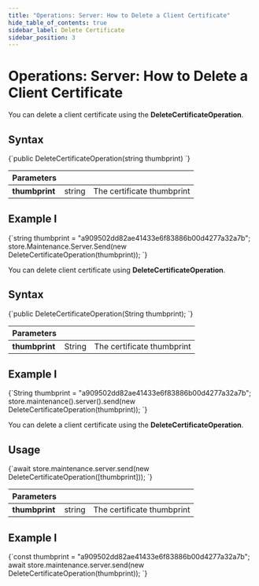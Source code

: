```yaml
---
title: "Operations: Server: How to Delete a Client Certificate"
hide_table_of_contents: true
sidebar_label: Delete Certificate
sidebar_position: 3
---
```





# Operations: Server: How to Delete a Client Certificate
<LanguageSwitcher supportedLanguages={supportedLanguages} />
<LanguageContent language="csharp">


You can delete a client certificate using the **DeleteCertificateOperation**.  

## Syntax

<TabItem value="delete_cert_1" label="delete_cert_1">
<CodeBlock language="csharp">
{`public DeleteCertificateOperation(string thumbprint)
`}
</CodeBlock>
</TabItem>

| Parameters | | |
| ------------- | ------------- | ----- |
| **thumbprint** | string | The certificate thumbprint |

## Example I

<TabItem value="delete_cert_2" label="delete_cert_2">
<CodeBlock language="csharp">
{`string thumbprint = "a909502dd82ae41433e6f83886b00d4277a32a7b";
store.Maintenance.Server.Send(new DeleteCertificateOperation(thumbprint));
`}
</CodeBlock>
</TabItem>


</LanguageContent>
<LanguageContent language="java">


You can delete client certificate using **DeleteCertificateOperation**. 

## Syntax

<TabItem value="delete_cert_1" label="delete_cert_1">
<CodeBlock language="java">
{`public DeleteCertificateOperation(String thumbprint);
`}
</CodeBlock>
</TabItem>

| Parameters | | |
| ------------- | ------------- | ----- |
| **thumbprint** | String | The certificate thumbprint |

## Example I

<TabItem value="delete_cert_2" label="delete_cert_2">
<CodeBlock language="java">
{`String thumbprint = "a909502dd82ae41433e6f83886b00d4277a32a7b";
store.maintenance().server().send(new DeleteCertificateOperation(thumbprint));
`}
</CodeBlock>
</TabItem>


</LanguageContent>
<LanguageContent language="nodejs">


You can delete a client certificate using the **DeleteCertificateOperation**.  

## Usage

<TabItem value="delete_cert_1" label="delete_cert_1">
<CodeBlock language="js">
{`await store.maintenance.server.send(new DeleteCertificateOperation([thumbprint]));
`}
</CodeBlock>
</TabItem>

| Parameters | | |
| ------------- | ------------- | ----- |
| **thumbprint** | string | The certificate thumbprint |

## Example I

<TabItem value="delete_cert_2" label="delete_cert_2">
<CodeBlock language="js">
{`const thumbprint = "a909502dd82ae41433e6f83886b00d4277a32a7b";
await store.maintenance.server.send(new DeleteCertificateOperation(thumbprint));
`}
</CodeBlock>
</TabItem>


</LanguageContent>

<!---
- [How to create client certificate?](../../../../client-api/operations/server-wide/certificates/create-client-certificate)

-->